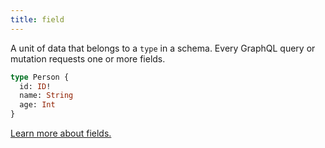 ```yaml
---
title: field
---
```


A unit of data that belongs to a `type` in a schema. Every GraphQL query or mutation requests one or more fields.

```graphql
type Person {
  id: ID!
  name: String
  age: Int
}
```

[Learn more about fields.](https://graphql.com/learn/the-query/#querying-with-types-and-fields)
